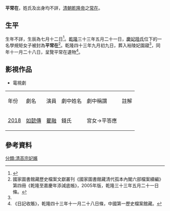{{distinguish|玶常在}}
'''平常在'''，姓氏及出身均不詳，[[清朝|清朝]][[乾隆帝|乾隆帝]]之[[常在|常在]]。

==生平==
生年不詳，生辰為七月十二日<ref name=a>{{cite book |author1= -{于}-善浦 |title=清東陵大觀 |date=1985 |publisher=河北人民出版社 |page=148}}</ref>。[[乾隆|乾隆]]三十三年五月二十一日，[[慶恭皇貴妃|慶妃陸氏]]位下的一名學規矩女子被封為'''平常在'''<ref>國家圖書館藏歷史檔案文獻叢刊《國家圖書館藏清代孤本內閣六部檔案續編》第四冊《乾隆至嘉慶年添減底帳》，2005年版，乾隆三十三年五月二十一日條。</ref>。乾隆四十三年九月初九日，葬入裕陵妃園寢<ref name=a/>，同年十一月二十八日，呈覽平常在遺物<ref>《日記收賬》，乾隆四十三年十一月二十八日條，中國第一歷史檔案館藏。</ref>。

==影視作品==
*電視劇
{| class="wikitable"
|-  style="background:cornflowerblue; color:white; text-align:center;"
|年份
|劇名
|演員
|劇中姓名
|劇中稱謂
|註解
|-
|[[中国大陆电视剧列表_(2018年)|2018]]||[[如懿傳|如懿傳]]||[[瞿融|瞿融]]||錢氏||宮女→平答應||
|}

==參考資料==
{{Reflist}}

{{清高宗皇室}}
{{清朝人物小作品}}

[[分類:清高宗妃嬪|分類:清高宗妃嬪]]